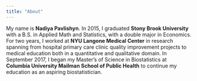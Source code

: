 ```yaml
---
title: "About"
---
```



My name is __Nadiya Pavlishyn__. In 2015, I graduated __Stony Brook University__ with a B.S. in Applied Math and Statistics, with a double major in Economics. For two years, I worked at __NYU Langone Medical Center__ in research spanning from hospital primary care clinic quality improvement projects to medical education both in a quantitative and qualitative domain.  In September 2017, I began my Master's of Science in Biostatistics at __Columbia University Mailman School of Public Health__ to continue my education as an aspiring biostatistician.